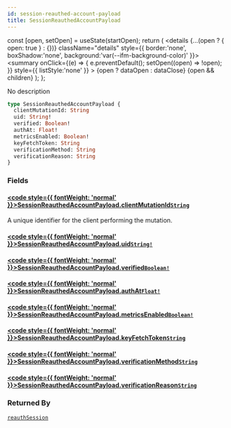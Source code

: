 ```yaml
---
id: session-reauthed-account-payload
title: SessionReauthedAccountPayload
---
```









  const [open, setOpen] = useState(startOpen);
  return (
    <details {...(open ? { open: true } : {})} className="details" style={{ border:'none', boxShadow:'none', background:'var(--ifm-background-color)' }}>
      <summary
        onClick={(e) => {
          e.preventDefault();
          setOpen((open) => !open);
        }}
        style={{ listStyle:'none' }}
      >
      {open ? dataOpen : dataClose}
      </summary>
      {open && children}
    </details>
  );
};








No description


```graphql
type SessionReauthedAccountPayload {
  clientMutationId: String
  uid: String!
  verified: Boolean!
  authAt: Float!
  metricsEnabled: Boolean!
  keyFetchToken: String
  verificationMethod: String
  verificationReason: String
}
```




### Fields

#### [<code style={{ fontWeight: 'normal' }}>SessionReauthedAccountPayload.<b>clientMutationId</b></code>](#)<Bullet />[`String`](/gql-api/types/scalars/string.mdx) <Badge class="badge badge--secondary" text="scalar"/> 
A unique identifier for the client performing the mutation.


#### [<code style={{ fontWeight: 'normal' }}>SessionReauthedAccountPayload.<b>uid</b></code>](#)<Bullet />[`String!`](/gql-api/types/scalars/string.mdx) <Badge class="badge badge--secondary" text="non-null"/> <Badge class="badge badge--secondary" text="scalar"/> 



#### [<code style={{ fontWeight: 'normal' }}>SessionReauthedAccountPayload.<b>verified</b></code>](#)<Bullet />[`Boolean!`](/gql-api/types/scalars/boolean.mdx) <Badge class="badge badge--secondary" text="non-null"/> <Badge class="badge badge--secondary" text="scalar"/> 



#### [<code style={{ fontWeight: 'normal' }}>SessionReauthedAccountPayload.<b>authAt</b></code>](#)<Bullet />[`Float!`](/gql-api/types/scalars/float.mdx) <Badge class="badge badge--secondary" text="non-null"/> <Badge class="badge badge--secondary" text="scalar"/> 



#### [<code style={{ fontWeight: 'normal' }}>SessionReauthedAccountPayload.<b>metricsEnabled</b></code>](#)<Bullet />[`Boolean!`](/gql-api/types/scalars/boolean.mdx) <Badge class="badge badge--secondary" text="non-null"/> <Badge class="badge badge--secondary" text="scalar"/> 



#### [<code style={{ fontWeight: 'normal' }}>SessionReauthedAccountPayload.<b>keyFetchToken</b></code>](#)<Bullet />[`String`](/gql-api/types/scalars/string.mdx) <Badge class="badge badge--secondary" text="scalar"/> 



#### [<code style={{ fontWeight: 'normal' }}>SessionReauthedAccountPayload.<b>verificationMethod</b></code>](#)<Bullet />[`String`](/gql-api/types/scalars/string.mdx) <Badge class="badge badge--secondary" text="scalar"/> 



#### [<code style={{ fontWeight: 'normal' }}>SessionReauthedAccountPayload.<b>verificationReason</b></code>](#)<Bullet />[`String`](/gql-api/types/scalars/string.mdx) <Badge class="badge badge--secondary" text="scalar"/> 







### Returned By

[`reauthSession`](/gql-api/operations/mutations/reauth-session.mdx)  <Badge class="badge badge--secondary" text="mutation"/>

